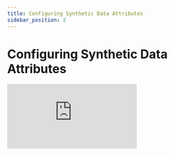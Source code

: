 ```yaml
---
title: Configuring Synthetic Data Attributes
sidebar_position: 2
---
```


# Configuring Synthetic Data Attributes

<div class="videowrapper">
  <iframe
    src="https://www.youtube.com/embed/j_Y1OtP-J9U?start=63"
    title="YouTube video 
      player"
    frameborder="0"
    allow="accelerometer; autoplay; clipboard-write; 
      encrypted-media; gyroscope; picture-in-picture"
    allowfullscreen
  ></iframe>
</div>
